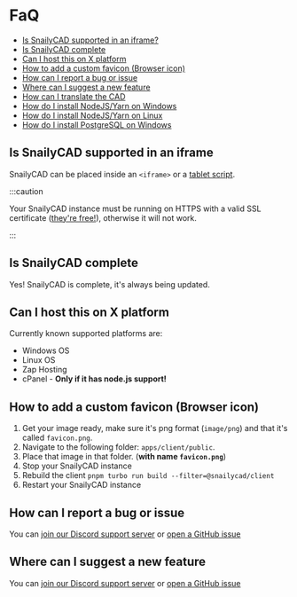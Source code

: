# FaQ

- [Is SnailyCAD supported in an iframe?](#is-snailycad-supported-in-an-iframe)
- [Is SnailyCAD complete](#is-snailycad-complete)
- [Can I host this on X platform](#can-i-host-this-on-x-platform)
- [How to add a custom favicon (Browser icon)](#how-to-add-a-custom-favicon-browser-icon)
- [How can I report a bug or issue](#how-can-i-report-a-bug-or-issue)
- [Where can I suggest a new feature](#where-can-i-suggest-a-new-feature)
- [How can I translate the CAD](/docs/features/translating)
- [How do I install NodeJS/Yarn on Windows](/docs/guides/requirements/how-to-install-node-yarn-npm)
- [How do I install NodeJS/Yarn on Linux](/docs/guides/requirements/how-to-install-node-yarn-npm-linux)
- [How do I install PostgreSQL on Windows](/docs/guides/requirements/how-to-install-postgresql)

## Is SnailyCAD supported in an iframe

SnailyCAD can be placed inside an `<iframe>` or a [tablet script](https://github.com/Local9/basic-fivem-iframe).

:::caution

Your SnailyCAD instance must be running on HTTPS with a valid SSL certificate ([they're free!](https://letsencrypt.org/)), otherwise it will not work.

:::

## Is SnailyCAD complete

Yes! SnailyCAD is complete, it's always being updated.

## Can I host this on X platform

Currently known supported platforms are:

- Windows OS
- Linux OS
- Zap Hosting
- cPanel - **Only if it has node.js support!**

## How to add a custom favicon (Browser icon)

1. Get your image ready, make sure it's png format (`image/png`) and that it's called `favicon.png`.
2. Navigate to the following folder: `apps/client/public`.
3. Place that image in that folder. (**with name `favicon.png`**)
4. Stop your SnailyCAD instance
5. Rebuild the client `pnpm turbo run build --filter=@snailycad/client`
6. Restart your SnailyCAD instance

## How can I report a bug or issue

You can [join our Discord support server](https://discord.gg/eGnrPqEH7U) or [open a GitHub issue](https://github.com/SnailyCAD/snaily-cadv4/issues/new/choose)

## Where can I suggest a new feature

You can [join our Discord support server](https://discord.gg/eGnrPqEH7U) or [open a GitHub issue](https://github.com/SnailyCAD/snaily-cadv4/issues/new/choose)
